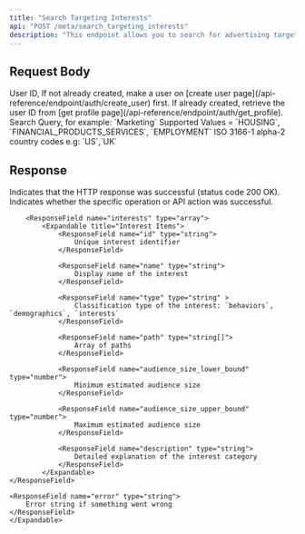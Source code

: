```yaml
---
title: "Search Targeting Interests"
api: "POST /meta/search_targeting_interests"
description: "This endpoint allows you to search for advertising target interests based on specific criteria. It helps in identifying relevant interest groups to improve the accuracy and effectiveness of ad targeting."
---
```


## Request Body

<ParamField body="userId" type="string" required>
	User ID, If not already created, make a user on [create user
	page](/api-reference/endpoint/auth/create_user) first. If already created,
	retrieve the user ID from [get profile
	page](/api-reference/endpoint/auth/get_profile).
</ParamField>
<ParamField body="query" type="string" required>
	Search Query, for example: `Marketing`
</ParamField>
<ParamField body="specialAdCategories" type="string[]" default={[]}>
	Supported Values = `HOUSING`, `FINANCIAL_PRODUCTS_SERVICES`, `EMPLOYMENT`
</ParamField>
<ParamField body="specialAdCountries" type="string[]" default={[]}>
	ISO 3166-1 alpha-2 country codes e.g: `US`,`UK`
</ParamField>

## Response

<ResponseField name="success" type="boolean">
	Indicates that the HTTP response was successful (status code 200 OK).
</ResponseField>

<ResponseField name="results" type="object">
	<Expandable title="Media Results">
		<ResponseField name="success" type="boolean">
			Indicates whether the specific operation or API action was successful.
    	</ResponseField>

    	<ResponseField name="interests" type="array">
            <Expandable title="Interest Items">
                <ResponseField name="id" type="string">
                    Unique interest identifier
                </ResponseField>

                <ResponseField name="name" type="string">
                    Display name of the interest
                </ResponseField>

                <ResponseField name="type" type="string" >
                    Classification type of the interest: `behaviors`, `demographics`, `interests`
                </ResponseField>

                <ResponseField name="path" type="string[]">
                    Array of paths
                </ResponseField>

                <ResponseField name="audience_size_lower_bound" type="number">
                    Minimum estimated audience size
                </ResponseField>

                <ResponseField name="audience_size_upper_bound" type="number">
                    Maximum estimated audience size
                </ResponseField>

                <ResponseField name="description" type="string">
                    Detailed explanation of the interest category
                </ResponseField>
            </Expandable>
    </ResponseField>

    <ResponseField name="error" type="string">
        Error string if something went wrong
    </ResponseField>
    </Expandable>

</ResponseField>
